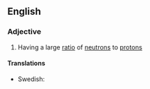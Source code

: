 ==English==

===Adjective===
{{en-adj|head=[[neutron]]-[[rich]]|er|more}}

# {{physics|of a nucleus or isotope}} Having a large [[ratio]] of [[neutron]]s to [[proton]]s

====Translations====
{{trans-top|having a large ratio of neutrons to protons}}
* Swedish: {{t-|sv|neutronrik}}
{{trans-mid}}
{{trans-bottom}}